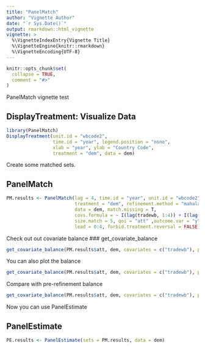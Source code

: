 ```yaml
---
title: "PanelMatch"
author: "Vignette Author"
date: "`r Sys.Date()`"
output: rmarkdown::html_vignette
vignette: >
  %\VignetteIndexEntry{Vignette Title}
  %\VignetteEngine{knitr::rmarkdown}
  %\VignetteEncoding{UTF-8}
---
```


```r
knitr::opts_chunk$set(
  collapse = TRUE,
  comment = "#>"
)
```

PanelMatch vignette test

## DisplayTreatment: Visualize Data


```r
library(PanelMatch)
DisplayTreatment(unit.id = "wbcode2",
                 time.id = "year", legend.position = "none",
                 xlab = "year", ylab = "Country Code",
                 treatment = "dem", data = dem)
```

Create some matched sets.

## PanelMatch
```r
PM.results <- PanelMatch(lag = 4, time.id = "year", unit.id = "wbcode2", 
                         treatment = "dem", refinement.method = "mahalanobis", 
                         data = dem, match.missing = T, 
                         covs.formula = ~ I(lag(tradewb, 1:4)) + I(lag(y, 1:4)), 
                         size.match = 5, qoi = "att" ,outcome.var = "y",
                         lead = 0:4, forbid.treatment.reversal = FALSE)
```


Check out out covariate balance
### get_covariate_balance
```r
get_covariate_balance(PM.results$att, dem, covariates = c("tradewb"), plot = FALSE, ylim = c(-2,2))
```
You can also plot the balance
```r
get_covariate_balance(PM.results$att, dem, covariates = c("tradewb"), plot = TRUE, ylim = c(-2,2))
```


Compare with pre-refinement balance
```r
get_covariate_balance(PM.results$att, dem, covariates = c("tradewb"), plot = FALSE, ylim = c(-2,2), use.equal.weights = TRUE)
```



Now you can use PanelEstimate

## PanelEstimate
```r
PE.results <- PanelEstimate(sets = PM.results, data = dem)
```






